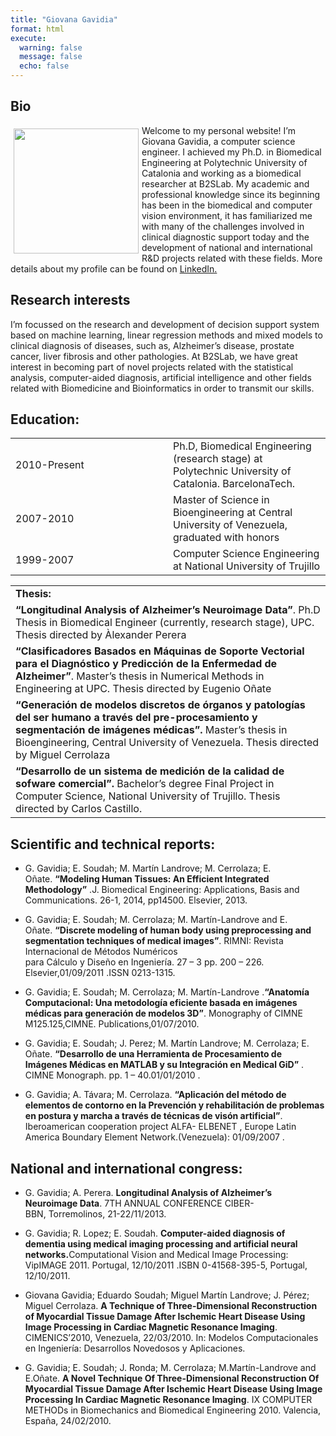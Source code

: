 ```yaml
---
title: "Giovana Gavidia"
format: html
execute: 
  warning: false
  message: false
  echo: false
---
```


## Bio

::: img-float
![](images/gio.jpeg){style="float: left; margin: 5px; width: 200px;"}
:::

Welcome to my personal website! I’m Giovana Gavidia, a computer science engineer. I achieved my Ph.D. in Biomedical Engineering at Polytechnic University of Catalonia and working as a biomedical researcher at B2SLab. My academic and professional knowledge since its beginning has been in the biomedical and computer vision environment, it has familiarized me with many of the challenges involved in clinical diagnostic support today and the development of national and international R&D projects related with these fields. More details about my profile can be found on [LinkedIn.](https://es.linkedin.com/in/giovana-gavidia-95753119/en)

## Research interests 

I’m focussed on the research and development of decision support system based on machine learning, linear regression methods and mixed models to clinical diagnosis of diseases, such as, Alzheimer’s disease, prostate cancer, liver fibrosis and other pathologies. At B2SLab, we have great interest in becoming part of novel projects related with the statistical analysis, computer-aided diagnosis, artificial intelligence and other fields related with Biomedicine and Bioinformatics in order to transmit our skills.

## Education: 

|  |  |
|:---|:---|
| 2010-Present | Ph.D, Biomedical Engineering (research stage) at Polytechnic University of Catalonia. BarcelonaTech. |
| 2007-2010 | Master of Science in Bioengineering at Central University of Venezuela, graduated with honors |
| 1999-2007 | Computer Science Engineering at National University of Trujillo |

|  |
|:---|
| **Thesis:** |
| **“Longitudinal Analysis of Alzheimer’s Neuroimage Data”**. Ph.D Thesis in Biomedical Engineer (currently, research stage), UPC. Thesis directed by Àlexander Perera |
| **“Clasificadores Basados en Máquinas de Soporte Vectorial para el Diagnóstico y Predicción de la Enfermedad de Alzheimer”**. Master’s thesis in Numerical Methods in Engineering at UPC. Thesis directed by Eugenio Oñate |
| **“Generación de modelos discretos de órganos y patologías del ser humano a través del pre-procesamiento y segmentación de imágenes médicas”.** Master’s thesis in Bioengineering, Central University of Venezuela. Thesis directed by Miguel Cerrolaza |
| **“Desarrollo de un sistema de medición de la calidad de sofware comercial”.** Bachelor’s degree Final Project in Computer Science, National University of Trujillo. Thesis directed by Carlos Castillo. |

## Scientific and technical reports:

-   G. Gavidia; E. Soudah; M. Martín Landrove; M. Cerrolaza; E. Oñate. **“Modeling Human Tissues: An Efficient Integrated Methodology”** .J. Biomedical Engineering: Applications, Basis and Communications. 26-1, 2014, pp14500. Elsevier, 2013.

-   G. Gavidia; E. Soudah; M. Cerrolaza; M. Martín-Landrove and E. Oñate. **“Discrete modeling of human body using preprocessing and segmentation techniques of medical images”**. RIMNI: Revista Internacional de Métodos Numéricos\
    para Cálculo y Diseño en Ingeniería. 27 – 3 pp. 200 – 226. Elsevier,01/09/2011 .ISSN 0213-1315.

-   G. Gavidia; E. Soudah; M. Cerrolaza; M. Martín-Landrove .**“Anatomía Computacional: Una metodología eficiente basada en imágenes médicas para generación de modelos 3D”**. Monography of CIMNE M125.125,CIMNE. Publications,01/07/2010.

-   G. Gavidia; E. Soudah; J. Perez; M. Martín Landrove; M. Cerrolaza; E. Oñate. **“Desarrollo de una Herramienta de Procesamiento de Imágenes Médicas en MATLAB y su Integración en Medical GiD”** . CIMNE Monograph. pp. 1 – 40.01/01/2010 .

-   G. Gavidia; A. Távara; M. Cerrolaza. **“Aplicación del método de elementos de contorno en la Prevención y rehabilitación de problemas en postura y marcha a través de técnicas de visón artificial”**. Iberoamerican cooperation project ALFA- ELBENET , Europe Latin America Boundary Element Network.(Venezuela): 01/09/2007 .

## National and international congress:

-   G. Gavidia; A. Perera. **Longitudinal Analysis of Alzheimer’s Neuroimage Data**. 7TH ANNUAL CONFERENCE CIBER-BBN, Torremolinos, 21-22/11/2013.

-   G. Gavidia; R. Lopez; E. Soudah. **Computer-aided diagnosis of dementia using medical imaging processing and artificial neural networks.**Computational Vision and Medical Image Processing: VipIMAGE 2011. Portugal, 12/10/2011 .ISBN 0-41568-395-5, Portugal, 12/10/2011.

-   Giovana Gavidia; Eduardo Soudah; Miguel Martín Landrove; J. Pérez; Miguel Cerrolaza. **A Technique of Three-Dimensional Reconstruction of Myocardial Tissue Damage After Ischemic Heart Disease Using Image Processing in Cardiac Magnetic Resonance Imaging**. CIMENICS’2010, Venezuela, 22/03/2010. In: Modelos Computacionales en Ingeniería: Desarrollos Novedosos y Aplicaciones.

-   G. Gavidia; E. Soudah; J. Ronda; M. Cerrolaza; M.Martín-Landrove and E.Oñate. **A Novel Technique Of Three-Dimensional Reconstruction Of Myocardial Tissue Damage After Ischemic Heart Disease Using Image Processing In Cardiac Magnetic Resonance Imaging**. IX COMPUTER METHODs in Biomechanics and Biomedical Engineering 2010. Valencia, España, 24/02/2010.
